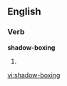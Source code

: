 ==English==

===Verb===
'''shadow-boxing'''

# {{present participle of|[[shadow-box]]}}

[[vi:shadow-boxing]]